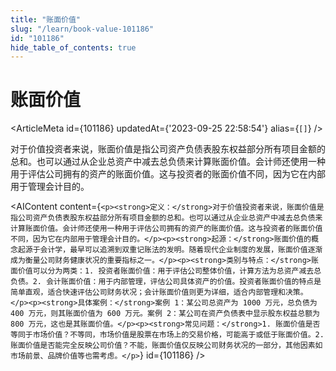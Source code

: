 ```yaml
---
title: "账面价值"
slug: "/learn/book-value-101186"
id: "101186"
hide_table_of_contents: true
---
```



# 账面价值

<ArticleMeta id={101186} updatedAt={'2023-09-25 22:58:54'} alias={`[]`} />
<div className='border-solid border-b border-t-0 my-4 border-[var(--ifm-color-gray-300)]' />

对于价值投资者来说，账面价值是指公司资产负债表股东权益部分所有项目金额的总和。也可以通过从企业总资产中减去总负债来计算账面价值。会计师还使用一种用于评估公司拥有的资产的账面价值。这与投资者的账面价值不同，因为它在内部用于管理会计目的。

<AIContent content={`<p><strong>定义：</strong>对于价值投资者来说，账面价值是指公司资产负债表股东权益部分所有项目金额的总和。也可以通过从企业总资产中减去总负债来计算账面价值。会计师还使用一种用于评估公司拥有的资产的账面价值。这与投资者的账面价值不同，因为它在内部用于管理会计目的。</p><p><strong>起源：</strong>账面价值的概念起源于会计学，最早可以追溯到双重记账法的发明。随着现代企业制度的发展，账面价值逐渐成为衡量公司财务健康状况的重要指标之一。</p><p><strong>类别与特点：</strong>账面价值可以分为两类：1. 投资者账面价值：用于评估公司整体价值，计算方法为总资产减去总负债。2. 会计账面价值：用于内部管理，评估公司具体资产的价值。投资者账面价值的特点是简单直观，适合快速评估公司财务状况；会计账面价值则更为详细，适合内部管理和决策。</p><p><strong>具体案例：</strong>案例 1：某公司总资产为 1000 万元，总负债为 400 万元，则其账面价值为 600 万元。案例 2：某公司在资产负债表中显示股东权益总额为 800 万元，这也是其账面价值。</p><p><strong>常见问题：</strong>1. 账面价值是否等同于市场价值？不等同，市场价值是股票在市场上的交易价格，可能高于或低于账面价值。2. 账面价值是否能完全反映公司价值？不能，账面价值仅反映公司财务状况的一部分，其他因素如市场前景、品牌价值等也需考虑。</p>`} id={101186} />
